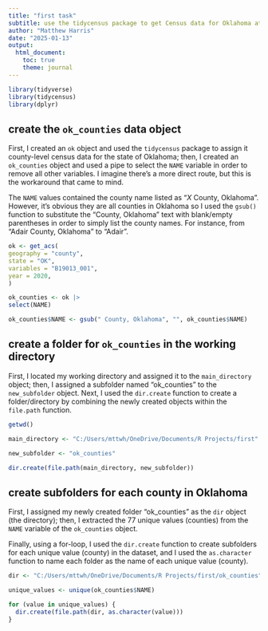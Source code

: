 ```yaml
---
title: "first task"
subtitle: use the tidycensus package to get Census data for Oklahoma at the county level and code a for-loop to create separate subfolders in the working directory for each county
author: "Matthew Harris"
date: "2025-01-13"
output: 
  html_document: 
    toc: true
    theme: journal
---
```


```r
library(tidyverse)
library(tidycensus)
library(dplyr)
```

## create the `ok_counties` data object 

First, I created an `ok` object and used the `tidycensus` package to assign it county-level census data for the state of Oklahoma; then, I created an `ok_counties` object and used a pipe to select the `NAME` variable in order to remove all other variables. I imagine there's a more direct route, but this is the workaround that came to mind. 

The `NAME` values contained the county name listed as "*X* County, Oklahoma". However, it's obvious they are all counties in Oklahoma so I used the `gsub()` function to substitute the "County, Oklahoma" text with blank/empty parentheses in order to simply list the county names. For instance, from "Adair County, Oklahoma" to "Adair". 

```r
ok <- get_acs(
geography = "county",
state = "OK",
variables = "B19013_001",
year = 2020,
)

ok_counties <- ok |>
select(NAME)

ok_counties$NAME <- gsub(" County, Oklahoma", "", ok_counties$NAME)
```

## create a folder for `ok_counties` in the working directory

First, I located my working directory and assigned it to the `main_directory` object; then, I assigned a subfolder named "ok_counties" to the `new_subfolder` object. Next, I used the `dir.create` function to create a folder/directory by combining the newly created objects within the `file.path` function.  

```r
getwd()

main_directory <- "C:/Users/mttwh/OneDrive/Documents/R Projects/first"

new_subfolder <- "ok_counties"

dir.create(file.path(main_directory, new_subfolder))
```

## create subfolders for each county in Oklahoma 

First, I assigned my newly created folder "ok_counties" as the `dir` object (the directory); then, I extracted the 77 unique values (counties) from the `NAME` variable of the `ok_counties` object.

Finally, using a for-loop, I used the `dir.create` function to create subfolders for each unique value (county) in the dataset, and I used the `as.character` function to name each folder as the name of each unique value (county). 

```r
dir <- "C:/Users/mttwh/OneDrive/Documents/R Projects/first/ok_counties"

unique_values <- unique(ok_counties$NAME)

for (value in unique_values) {
  dir.create(file.path(dir, as.character(value)))
}
```




